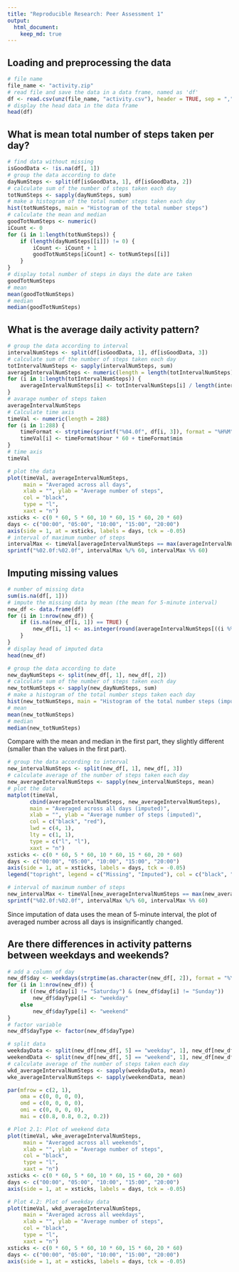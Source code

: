```yaml
---
title: "Reproducible Research: Peer Assessment 1"
output: 
  html_document:
    keep_md: true
---
```



## Loading and preprocessing the data
```r
# file name
file_name <- "activity.zip"
# read file and save the data in a data frame, named as 'df'
df <- read.csv(unz(file_name, "activity.csv"), header = TRUE, sep = ",")
# display the head data in the data frame
head(df)
```


## What is mean total number of steps taken per day?
```r
# find data without missing
isGoodData <- !is.na(df[, 1]) 
# group the data according to date
dayNumSteps <- split(df[isGoodData, 1], df[isGoodData, 2])
# calculate sum of the number of steps taken each day
totNumSteps <- sapply(dayNumSteps, sum)
# make a histogram of the total number steps taken each day
hist(totNumSteps, main = "Histogram of the total number steps")
# calculate the mean and median
goodTotNumSteps <- numeric() 
iCount <- 0
for (i in 1:length(totNumSteps)) {
    if (length(dayNumSteps[[i]]) != 0) {
        iCount <- iCount + 1
        goodTotNumSteps[iCount] <- totNumSteps[[i]]
    }
}
# display total number of steps in days the date are taken
goodTotNumSteps
# mean
mean(goodTotNumSteps)
# median
median(goodTotNumSteps)
```


## What is the average daily activity pattern?
```r
# group the data according to interval
intervalNumSteps <- split(df[isGoodData, 1], df[isGoodData, 3])
# calculate sum of the number of steps taken each day
totIntervalNumSteps <- sapply(intervalNumSteps, sum)
averageIntervalNumSteps <- numeric(length = length(totIntervalNumSteps))
for (i in 1:length(totIntervalNumSteps)) {
    averageIntervalNumSteps[i] <- totIntervalNumSteps[i] / length(intervalNumSteps[[i]])
}
# avarage number of steps taken
averageIntervalNumSteps
# Calculate time axis
timeVal <- numeric(length = 288)
for (i in 1:288) {
    timeFormat <- strptime(sprintf("%04.0f", df[i, 3]), format = "%H%M")
    timeVal[i] <- timeFormat$hour * 60 + timeFormat$min
}
# time axis
timeVal
```

```r
# plot the data
plot(timeVal, averageIntervalNumSteps,
     main = "Averaged across all days",
     xlab = "", ylab = "Average number of steps",
     col = "black",
     type = "l",
     xaxt = "n")
xsticks <- c(0 * 60, 5 * 60, 10 * 60, 15 * 60, 20 * 60)
days <- c("00:00", "05:00", "10:00", "15:00", "20:00") 
axis(side = 1, at = xsticks, labels = days, tck = -0.05)
# interval of maximum number of steps
intervalMax <- timeVal[averageIntervalNumSteps == max(averageIntervalNumSteps)]
sprintf("%02.0f:%02.0f", intervalMax %/% 60, intervalMax %% 60)
```


## Imputing missing values
```r
# number of missing data
sum(is.na(df[, 1])) 
# impute the missing data by mean (the mean for 5-minute interval)
new_df <- data.frame(df)
for (i in 1:nrow(new_df)) {
    if (is.na(new_df[i, 1]) == TRUE) {
        new_df[i, 1] <- as.integer(round(averageIntervalNumSteps[((i %% 288) == 0) * 288 + (i %% 288)]))
    }
}
# display head of imputed data
head(new_df)
```

```r
# group the data according to date
new_dayNumSteps <- split(new_df[, 1], new_df[, 2])
# calculate sum of the number of steps taken each day
new_totNumSteps <- sapply(new_dayNumSteps, sum)
# make a histogram of the total number steps taken each day
hist(new_totNumSteps, main = "Histogram of the total number steps (imputed)")
# mean
mean(new_totNumSteps)
# median
median(new_totNumSteps)
```

Compare with the mean and median in the first part, they slightly different (smaller than the values in the first part).

```r
# group the data according to interval
new_intervalNumSteps <- split(new_df[, 1], new_df[, 3])
# calculate average of the number of steps taken each day
new_averageIntervalNumSteps <- sapply(new_intervalNumSteps, mean)
# plot the data
matplot(timeVal, 
       cbind(averageIntervalNumSteps, new_averageIntervalNumSteps),
       main = "Averaged across all days (imputed)",
       xlab = "", ylab = "Average number of steps (imputed)",
       col = c("black", "red"),
       lwd = c(4, 1),
       lty = c(1, 1),
       type = c("l", "l"),
       xaxt = "n")
xsticks <- c(0 * 60, 5 * 60, 10 * 60, 15 * 60, 20 * 60)
days <- c("00:00", "05:00", "10:00", "15:00", "20:00") 
axis(side = 1, at = xsticks, labels = days, tck = -0.05)
legend("topright", legend = c("Missing", "Imputed"), col = c("black", "red"), lty = 1)

# interval of maximum number of steps
new_intervalMax <- timeVal[new_averageIntervalNumSteps == max(new_averageIntervalNumSteps)]
sprintf("%02.0f:%02.0f", intervalMax %/% 60, intervalMax %% 60)
```
Since imputation of data uses the mean of 5-minute interval, the plot of averaged number across all days is insignificantly changed.

## Are there differences in activity patterns between weekdays and weekends?
```r
# add a column of day
new_df$day <- weekdays(strptime(as.character(new_df[, 2]), format = "%Y-%m-%d"))
for (i in 1:nrow(new_df)) {
    if ((new_df$day[i] != "Saturday") & (new_df$day[i] != "Sunday"))
        new_df$dayType[i] <- "weekday"
    else
        new_df$dayType[i] <- "weekend"
}
# factor variable
new_df$dayType <- factor(new_df$dayType)
```

```r
# split data
weekdayData <- split(new_df[new_df[, 5] == "weekday", 1], new_df[new_df[, 5] == "weekday", 3])
weekendData <- split(new_df[new_df[, 5] == "weekend", 1], new_df[new_df[, 5] == "weekend", 3])
# calculate average of the number of steps taken each day
wkd_averageIntervalNumSteps <- sapply(weekdayData, mean)
wke_averageIntervalNumSteps <- sapply(weekendData, mean)
```

```r
par(mfrow = c(2, 1), 
    oma = c(0, 0, 0, 0),
    omd = c(0, 0, 0, 0),
    omi = c(0, 0, 0, 0),
    mai = c(0.8, 0.8, 0.2, 0.2))

# Plot 2.1: Plot of weekend data
plot(timeVal, wke_averageIntervalNumSteps,
     main = "Averaged across all weekends",
     xlab = "", ylab = "Average number of steps",
     col = "black",
     type = "l",
     xaxt = "n")
xsticks <- c(0 * 60, 5 * 60, 10 * 60, 15 * 60, 20 * 60)
days <- c("00:00", "05:00", "10:00", "15:00", "20:00") 
axis(side = 1, at = xsticks, labels = days, tck = -0.05)

# Plot 4.2: Plot of weekday data
plot(timeVal, wkd_averageIntervalNumSteps,
     main = "Averaged across all weekdays",
     xlab = "", ylab = "Average number of steps",
     col = "black",
     type = "l",
     xaxt = "n")
xsticks <- c(0 * 60, 5 * 60, 10 * 60, 15 * 60, 20 * 60)
days <- c("00:00", "05:00", "10:00", "15:00", "20:00") 
axis(side = 1, at = xsticks, labels = days, tck = -0.05)
```
